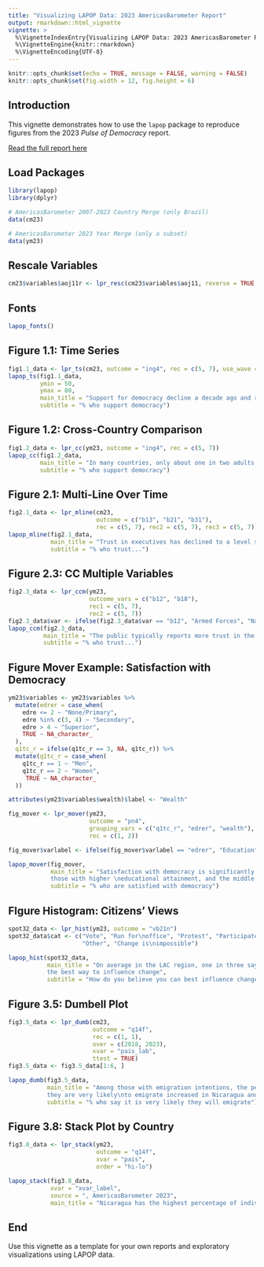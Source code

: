 ```yaml
---
title: "Visualizing LAPOP Data: 2023 AmericasBarometer Report"
output: rmarkdown::html_vignette
vignette: >
  %\VignetteIndexEntry{Visualizing LAPOP Data: 2023 AmericasBarometer Report}
  %\VignetteEngine{knitr::rmarkdown}
  %\VignetteEncoding{UTF-8}
---
```


```r

knitr::opts_chunk$set(echo = TRUE, message = FALSE, warning = FALSE)
knitr::opts_chunk$set(fig.width = 12, fig.height = 6)

```

## Introduction

This vignette demonstrates how to use the `lapop` package to reproduce figures from the 2023 *Pulse of Democracy* report.

[Read the full report here](https://www.vanderbilt.edu/lapop/ab2023/AB2023-Pulse-of-Democracy-final-20240604.pdf)

## Load Packages

```r
library(lapop)
library(dplyr)
```

```r
# AmericasBarometer 2007-2023 Country Merge (only Brazil)
data(cm23)

# AmericasBarometer 2023 Year Merge (only a subset)
data(ym23)
```

## Rescale Variables

```r
cm23$variables$aoj11r <- lpr_resc(cm23$variables$aoj11, reverse = TRUE, map = TRUE)
```

## Fonts

```r
lapop_fonts()
```

## Figure 1.1: Time Series

```r
fig1.1_data <- lpr_ts(cm23, outcome = "ing4", rec = c(5, 7), use_wave = TRUE)
lapop_ts(fig1.1_data,
         ymin = 50,
         ymax = 80,
         main_title = "Support for democracy decline a decade ago and remains comparatively low",
         subtitle = "% who support democracy")
```

## Figure 1.2: Cross-Country Comparison

```r
fig1.2_data <- lpr_cc(ym23, outcome = "ing4", rec = c(5, 7))
lapop_cc(fig1.2_data,
         main_title = "In many countries, only about one in two adults support democracy",
         subtitle = "% who support democracy")
```

## Figure 2.1: Multi-Line Over Time

```r
fig2.1_data <- lpr_mline(cm23,
                         outcome = c("b13", "b21", "b31"),
                         rec = c(5, 7), rec2 = c(5, 7), rec3 = c(5, 7))
lapop_mline(fig2.1_data,
            main_title = "Trust in executives has declined to a level similar to other political institutions",
            subtitle = "% who trust...")
```

## Figure 2.3: CC Multiple Variables

```r
fig2.3_data <- lpr_ccm(ym23,
                       outcome_vars = c("b12", "b18"),
                       rec1 = c(5, 7),
                       rec2 = c(5, 7))
fig2.3_data$var <- ifelse(fig2.3_data$var == "b12", "Armed Forces", "National Police")
lapop_ccm(fig2.3_data,
          main_title = "The public typically reports more trust in the armed forces than the police, \nbut levels vary",
          subtitle = "% who trust...")
```

## Figure Mover Example: Satisfaction with Democracy

```r
ym23$variables <- ym23$variables %>%
  mutate(edrer = case_when(
    edre <= 2 ~ "None/Primary",
    edre %in% c(3, 4) ~ "Secondary",
    edre > 4 ~ "Superior",
    TRUE ~ NA_character_
  ),
  q1tc_r = ifelse(q1tc_r == 3, NA, q1tc_r)) %>%
  mutate(q1tc_r = case_when(
    q1tc_r == 1 ~ "Men",
    q1tc_r == 2 ~ "Women",
     TRUE ~ NA_character_
  ))

attributes(ym23$variables$wealth)$label <- "Wealth"

fig_mover <- lpr_mover(ym23,
                       outcome = "pn4",
                       grouping_vars = c("q1tc_r", "edrer", "wealth"),
                       rec = c(1, 2))

fig_mover$varlabel <- ifelse(fig_mover$varlabel == "edrer", "Education", fig_mover$varlabel)

lapop_mover(fig_mover,
            main_title = "Satisfaction with democracy is significantly lower among women,
            those with higher \neducational attainment, and the middle class",
            subtitle = "% who are satisfied with democracy")
```

## FIgure Histogram: Citizens’ Views

```r
spot32_data <- lpr_hist(ym23, outcome = "vb21n")
spot32_data$cat <- c("Vote", "Run for\noffice", "Protest", "Participate\nin local orgs.",
                     "Other", "Change is\nimpossible")

lapop_hist(spot32_data,
           main_title = "On average in the LAC region, one in three say voting is 
           the best way to influence change",
           subtitle = "How do you believe you can best influence change?")
```

## Figure 3.5: Dumbell Plot

```r
fig3.5_data <- lpr_dumb(cm23,
                        outcome = "q14f",
                        rec = c(1, 1),
                        over = c(2018, 2023),
                        xvar = "pais_lab",
                        ttest = TRUE)
fig3.5_data <- fig3.5_data[1:6, ]

lapop_dumb(fig3.5_data,
           main_title = "Among those with emigration intentions, the percentage who say 
           they are very likely\nto emigrate increased in Nicaragua and Guatemala",
           subtitle = "% who say it is very likely they will emigrate")
```

## Figure 3.8: Stack Plot by Country

```r
fig3.8_data <- lpr_stack(ym23,
                         outcome = "q14f",
                         xvar = "pais",
                         order = "hi-lo")

lapop_stack(fig3.8_data,
            xvar = "xvar_label",
            source = ", AmericasBarometer 2023",
            main_title = "Nicaragua has the highest percentage of individuals with migration intentions, \nwhile Haiti has the lowest")
```

## End

Use this vignette as a template for your own reports and exploratory visualizations using LAPOP data.
